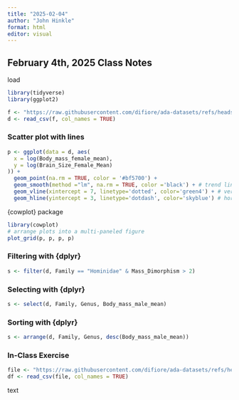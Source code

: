 ```yaml
---
title: "2025-02-04"
author: "John Hinkle"
format: html
editor: visual
---
```


## February 4th, 2025 Class Notes

load

```r
library(tidyverse)
library(ggplot2)

f <- "https://raw.githubusercontent.com/difiore/ada-datasets/refs/heads/main/KamilarAndCooperData.csv"
d <- read_csv(f, col_names = TRUE)
```

### Scatter plot with lines

```r
p <- ggplot(data = d, aes(
  x = log(Body_mass_female_mean), 
  y = log(Brain_Size_Female_Mean)
)) +
  geom_point(na.rm = TRUE, color = '#bf5700') +
  geom_smooth(method ="lm", na.rm = TRUE, color ='black') + # trend line with confidence interval
  geom_vline(xintercept = 7, linetype='dotted', color='green4') + # vertical line at x = 7 
  geom_hline(yintercept = 3, linetype='dotdash', color='skyblue') # horizonal line at y = 3
```

{cowplot} package

```r
library(cowplot)
# arrange plots into a multi-paneled figure
plot_grid(p, p, p, p)
```

### Filtering with {dplyr}

```r
s <- filter(d, Family == "Hominidae" & Mass_Dimorphism > 2)
```

### Selecting with {dplyr}

```r
s <- select(d, Family, Genus, Body_mass_male_mean)
```

### Sorting with {dplyr}

```r
s <- arrange(d, Family, Genus, desc(Body_mass_male_mean))
```

### In-Class Exercise

```r
file <- "https://raw.githubusercontent.com/difiore/ada-datasets/refs/heads/main/IMDB-movies.csv"
df <- read_csv(file, col_names = TRUE)
```

text

```r

```
